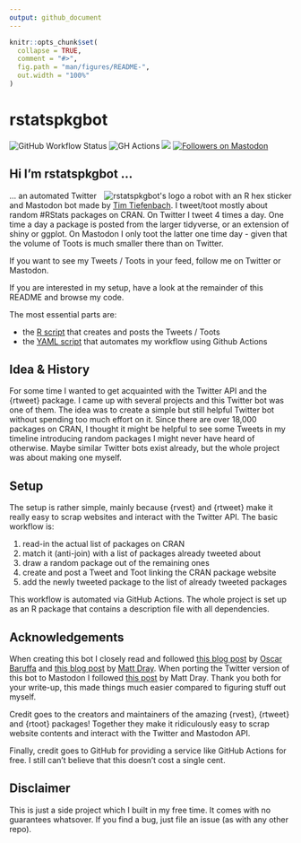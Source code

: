 ```yaml
---
output: github_document
---
```


<!-- README.md is generated from README.Rmd. Please edit that file -->

```r
knitr::opts_chunk$set(
  collapse = TRUE,
  comment = "#>",
  fig.path = "man/figures/README-",
  out.width = "100%"
)
```


# rstatspkgbot
<!-- badges: start -->
![GitHub Workflow Status](https://img.shields.io/github/actions/workflow/status/timteafan/rstatspkgbot/tweet_rpkg.yaml?branch=main&label=bot%20status&logo=Github%20Actions&logoColor=white&style=flat-square)
![GH Actions](https://img.shields.io/static/v1?label=automated%20with&message=GitHub%20Actions&color=2088FF&logo=GitHub%20Actions&style=flat-square&labelColor=52535e)
[<img src="https://img.shields.io/badge/dynamic/json?url=https://raw.githubusercontent.com/TimTeaFan/rstatspkgbot/run_bot/data/followers&label=Twitter&query=$.data.followers&style=social&logo=Twitter">](https://twitter.com/timteafan/status/1511034067344572422?s=21)
<a rel="me" href="https://botsin.space/@rstatspkgbot"><img src="https://img.shields.io/mastodon/follow/109705735000267415?domain=https%3A%2F%2Fbotsin.space&amp;label=Mastodon%20&amp;style=social" alt="Followers on Mastodon"/></a>
<!-- badges: end -->

## Hi I'm rstatspkgbot ... 

<a id="logo" href="https://raw.githubusercontent.com/TimTeaFan/rstatspkgbot/main/man/figures/logo_big.png"><img src="man/figures/logo.png" alt="rstatspkgbot's logo a robot with an R hex sticker" align="right"></a>

... an automated Twitter and Mastodon bot made by [Tim Tiefenbach](https://twitter.com/TimTeaFan). I tweet/toot mostly about random #RStats packages on CRAN. On Twitter I tweet 4 times a day. One time a day a package is posted from the larger tidyverse, or an extension of shiny or ggplot. On Mastodon I only toot the latter one time day - given that the volume of Toots is much smaller there than on Twitter.

If you want to see my Tweets / Toots in your feed, follow me on Twitter or Mastodon.

If you are interested in my setup, have a look at the remainder of this README and browse my code.

The most essential parts are:

- the [R script](/R/create_post_and_tweet.R) that creates and posts the Tweets / Toots
- the [YAML script](/.github/workflows/tweet_rpkg.yaml) that automates my workflow using Github Actions


## Idea & History

For some time I wanted to get acquainted with the Twitter API and the {rtweet} package. I came up with
several projects and this Twitter bot was one of them. The idea was to create a simple but still helpful Twitter bot without spending too much effort on it. Since there are over 18,000 packages on CRAN, I thought it might be helpful to see some Tweets in my timeline introducing random packages I might never have heard of otherwise. Maybe similar Twitter bots exist already, but the whole project was about making one myself.


## Setup

The setup is rather simple, mainly because {rvest} and {rtweet} make it really easy to scrap websites
and interact with the Twitter API. The basic workflow is:

1. read-in the actual list of packages on CRAN
2. match it (anti-join) with a list of packages already tweeted about
3. draw a random package out of the remaining ones
4. create and post a Tweet and Toot linking the CRAN package website
5. add the newly tweeted package to the list of already tweeted packages

This workflow is automated via GitHub Actions. The whole project is set up as an R package that 
contains a description file with all dependencies.


## Acknowledgements

When creating this bot I closely read and followed [this blog post](https://oscarbaruffa.com/twitterbot/) 
by [Oscar Baruffa](https://twitter.com/oscarbaruffa/) and [this blog post](https://www.rostrum.blog/2020/09/21/londonmapbot/) by [Matt Dray](https://twitter.com/mattdray/). When porting the Twitter version of this bot to Mastodon I followed [this post](https://www.rostrum.blog/2023/02/09/londonmapbotstodon/) by Matt Dray.
Thank you both for your write-up, this made things much easier compared to figuring stuff out myself.

Credit goes to the creators and maintainers of the amazing {rvest}, {rtweet} and {rtoot} packages! Together they make it ridiculously easy to scrap website contents and interact with the Twitter and Mastodon API.

Finally, credit goes to GitHub for providing a service like GitHub Actions for free. I still can't believe that this doesn't cost a single cent.


## Disclaimer

This is just a side project which I built in my free time. It comes with no guarantees whatsover. 
If you find a bug, just file an issue (as with any other repo).
